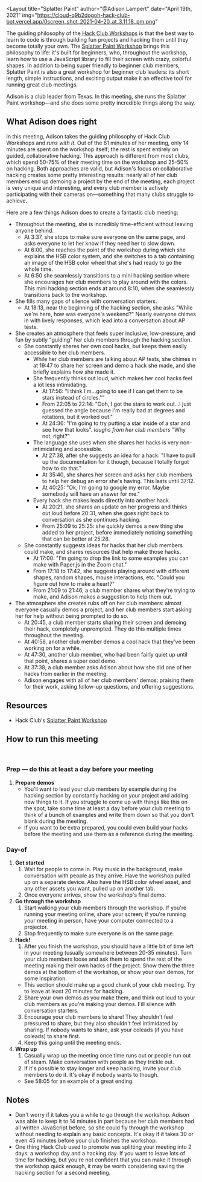 
<Layout
title="Splatter Paint"
author="@Adison Lampert"
date="April 19th, 2021"
img="https://cloud-q9b2dogoh-hack-club-bot.vercel.app/0screen_shot_2021-04-20_at_3.11.18_pm.png"
>

<YouTubeEmbed url="https://youtu.be/qZlnrwpN5G8" />

The guiding philosophy of the [Hack Club Workshops](https://workshops.hackclub.com) is that the best way to learn to code is through building fun projects and hacking them until they become totally your own. The [Splatter Paint Workshop](https://workshops.hackclub.com/splatter_paint) brings this philosophy to life: it's built for beginners, who, throughout the workshop, learn how to use a JavaScript library to fill their screen with crazy, colorful shapes. In addition to being super friendly to beginner club members, Splatter Paint is also a great workshop for beginner club leaders: its short length, simple instructions, and exciting output make it an effective tool for running great club meetings.

Adison is a club leader from Texas. In this meeting, she runs the Splatter Paint workshop—and she does some pretty incredible things along the way.

## What Adison does right

In this meeting, Adison takes the guiding philosophy of Hack Club Workshops and *runs with it*. Out of the 61 minutes of her meeting, only 14 minutes are spent on the workshop itself; the rest is spent entirely on guided, collaborative hacking. This approach is different from most clubs, which spend 50-75% of their meeting time on the workshop and 25-50% on hacking. Both approaches are valid, but Adison's focus on collaborative hacking creates some pretty interesting results: nearly all of her club members end up demoing a project by the end of the meeting, each project is very unique and interesting, and every club member is actively participating with their cameras on—something that many clubs struggle to achieve.

Here are a few things Adison does to create a fantastic club meeting:

- Throughout the meeting, she is incredibly time-efficient without leaving anyone behind.
  - At <Timestamp>3:37</Timestamp>, she stops to make sure everyone on the same page, and asks everyone to let her know if they need her to slow down.
  - At <Timestamp>6:00</Timestamp>, she reaches the point of the workshop during which she explains the HSB color system, and she switches to a tab containing an image of the HSB color wheel that she's had ready to go the whole time.
  - At <Timestamp>6:50</Timestamp> she seamlessly transitions to a mini hacking section where she encourages her club members to play around with the colors. This mini hacking section ends at around <Timestamp>8:10</Timestamp>, when she seamlessly transitions back to the workshop.
- She fills many gaps of silence with conversation starters.
  - At <Timestamp>18:13</Timestamp>, near the beginning of the hacking section, she asks "While we're here, how was everyone's weekend?" Nearly everyone chimes in with lively responses, which lead into a conversation about AP tests.
- She creates an atmosphere that feels super inclusive, low-pressure, and fun by subtly "guiding" her club members through the hacking section.
  - She constantly shares her own cool hacks, but keeps them easily accessible to her club members.
    - While her club members are talking about AP tests, she chimes in at <Timestamp>19:47</Timestamp> to share her screen and demo a hack she made, and she briefly explains how she made it.
    - She frequently thinks out loud, which makes her cool hacks feel a lot less intimidating.
      - At <Timestamp>17:56</Timestamp>: "I think I'm...going to see if I can get them to be stars instead of circles.""
      - From <Timestamp>22:05</Timestamp> to <Timestamp>22:14</Timestamp>: "Ooh, I got the stars to work out...I just guessed the angle because I'm really bad at degrees and rotations, but it worked out."
      - At <Timestamp>24:36</Timestamp>: "I'm going to try putting a star inside of a star and see how that looks". *laughs from her club members* "Why not, right?"
    - The language she uses when she shares her hacks is very non-intimidating and accessible.
      - At <Timestamp>27:38</Timestamp>, after she suggests an idea for a hack: "I have to pull up the documentation for it though, because I totally forgot how to do that."
      - At <Timestamp>35:40</Timestamp>, she shares her screen and asks her club members to help her debug an error she's having. This lasts until <Timestamp>37:12</Timestamp>.
      - At <Timestamp>40:25</Timestamp>: "Ok, I'm going to google my error. Maybe somebody will have an answer for me."
    - Every hack she makes leads directly into another hack.
      - At <Timestamp>20:21</Timestamp>, she shares an update on her progress and thinks out loud before <Timestamp>20:31</Timestamp>, when she goes right back to conversation as she continues hacking.
      - From <Timestamp>25:09</Timestamp> to <Timestamp>25:25</Timestamp>: she quickly demos a new thing she added to her project, before immediately noticing something that can be better at <Timestamp>25:28</Timestamp>.
  - She constantly suggests ideas for hacks that her club members could make, and shares resources that help make those hacks.
    - At <Timestamp>17:00</Timestamp>: "I'm going to drop the link to some examples you can make with Paper.js in the Zoom chat."
    - From <Timestamp>17:18</Timestamp> to <Timestamp>17:42</Timestamp>, she suggests playing around with different shapes, random shapes, mouse interactions, etc. "Could you figure out how to make a heart?"
    - From <Timestamp>21:09</Timestamp> to <Timestamp>21:46</Timestamp>, a club member shares what they're trying to make, and Adison makes a suggestion to help them out.
- The atmosphere she creates rubs off on her club members: almost everyone casually demos a project, and her club members start asking her for help without being prompted to do so.
  - At <Timestamp>20:45</Timestamp>, a club member starts sharing their screen and demoing their hack, completely unprompted. They do this multiple times throughout the meeting.
  - At <Timestamp>40:58</Timestamp>, another club member demos a cool hack that they've been working on for a while.
  - At <Timestamp>47:30</Timestamp>, another club member, who had been fairly quiet up until that point, shares a super cool demo.
  - At <Timestamp>37:38</Timestamp>, a club member asks Adison about how she did one of her hacks from earlier in the meeting.
  - Adison engages with all of her club members' demos: praising them for their work, asking follow-up questions, and offering suggestions.

## Resources

- Hack Club's [Splatter Paint Workshop](https://workshops.hackclub.com/splatter_paint)

## How to run this meeting

<br/>

### Prep — do this at least a day before your meeting

1. **Prepare demos**
   - You'll want to lead your club members by example during the hacking section by constantly hacking on your project and adding new things to it. If you struggle to come up with things like this on the spot, take some time at least a day before your club meeting to think of a bunch of examples and write them down so that you don't blank during the meeting.
   - If you want to be extra prepared, you could even build your hacks before the meeting and use them as a reference during the meeting.

### Day-of

1. **Get started**
   1. Wait for people to come in. Play music in the background, make conversation with people as they arrive. Have the workshop pulled up on a separate device. Also have the HSB color wheel asset, and any other assets you want, pulled up on another tab.
   2. Once everyone arrives, show the workshop's final demo.
2. **Go through the workshop**
   1. Start walking your club members through the workshop. If you're running your meeting online, share your screen; if you're running your meeting in person, have your computer connected to a projector.
   2. Stop frequently to make sure everyone is on the same page.
3. **Hack!**
   1. After you finish the workshop, you should have a little bit of time left in your meeting (usually somewhere between 20-35 minutes). Turn your club members loose and ask them to spend the rest of the meeting making their own hacks of the project. Show them the three demos at the bottom of the workshop, or show your own demos, for some inspiration.
     - This section should make up a good chunk of your club meeting. Try to leave at least 20 minutes for hacking.
   2. Share your own demos as you make them, and think out loud to your club members as you're making your demos. Fill silence with conversation starters.
   3. Encourage your club members to share! They shouldn't feel pressured to share, but they also shouldn't feel intimidated by sharing. If nobody wants to share, ask your coleads (if you have coleads) to share first.
   4. Keep this going until the meeting ends.
4. **Wrap up**
   1. Casually wrap up the meeting once time runs out or people run out of steam. Make conversation with people as they trickle out.
   2. If it's possible to stay longer and keep hacking, invite your club members to do it. It's okay if nobody wants to though.
     - See <Timestamp>58:05</Timestamp> for an example of a great ending.

## Notes

- Don't worry if it takes you a while to go through the workshop. Adison was able to keep it to 14 minutes in part because her club members had all written JavaScript before, so she could fly through the workshop without needing to explain any basic concepts. It's okay if it takes 30 or even 45 minutes before your club finishes the workshop.
- One thing Hack Club used to promote was splitting your meeting into 2 days: a workshop day and a hacking day. If you want to leave lots of time for hacking, but you're not confident that you can make it through the workshop quick enough, it may be worth considering saving the hacking section for a second meeting.

</Layout>